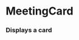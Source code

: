 

<Meta title="Cards|Events" component={MeetingCard} />

# MeetingCard

### Displays a card

<Props of={MeetingCard} />

<Story name="Meeting">
  <MeetingCard 
    imgSrc={text("Image URL", "https://mynorthwest.com/wp-content/uploads/2016/05/arena2-1.jpg" )}
    imgOverlayText={text("Image overlay text", "06-09-20")}
    committee={text("Committee Name", "Select Budget")}
    actions={text("Actions","1 bill and 1 appointment passed")}
    tags={array("Tags",["bike","adu","accessories","rental"])}
    />
</Story>

<Story name="Meeting Search Result">
  <MeetingCard 
    imgSrc={text("Image URL", "https://mynorthwest.com/wp-content/uploads/2016/05/arena2-1.jpg" )}
    imgOverlayText={text("Image overlay text", "06-09-20")}
    committee={text("Committee Name", "Select Budget")}
    actions={text("Actions","1 bill and 1 appointment passed")}
    tags={array("Tags",["bike","adu","accessories","rental"])}
    excerpt={text("Search Excerpt", "Lorem ipsum dolor sit amet, consectetur adipiscing elit. Fusce interdum, lorem eget vestibulum tincidunt, augue eros gravida lectus, ut efficitur neque nisi eu metus.")}
    />
</Story>